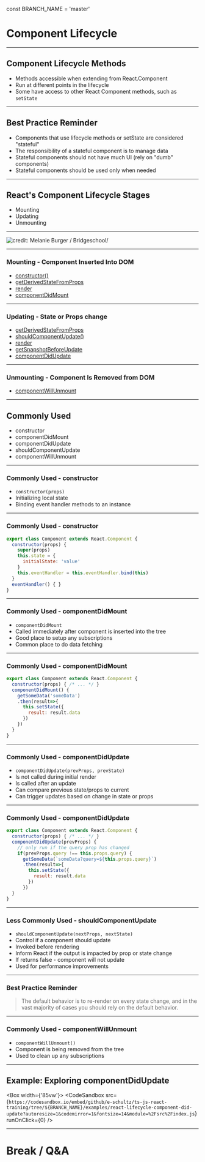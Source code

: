 
const BRANCH_NAME = 'master'

# Component Lifecycle

---

## Component Lifecycle Methods

- Methods accessible when extending from React.Component
- Run at different points in the lifecycle
- Some have access to other React Component methods, such as `setState`

---

## Best Practice Reminder
- Components that use lifecycle methods or setState are considered "stateful"
- The responsibility of a stateful component is to manage data
- Stateful components should not have much UI (rely on "dumb" components)
- Stateful components should be used only when needed

---

## React's Component Lifecycle Stages

- Mounting
- Updating
- Unmounting

---

<Image src="./images/react-lifecycle-methods.png" size="contain" alt="credit: Melanie Burger / Bridgeschool/"/>

---

### Mounting - Component Inserted Into DOM

- [constructor()](https://reactjs.org/docs/react-component.html#constructor)
- [getDerivedStateFromProps](https://reactjs.org/docs/react-component.html#static-getderivedstatefromprops)
- [render](https://reactjs.org/docs/react-component.html#render)
- [componentDidMount](https://reactjs.org/docs/react-component.html#componentdidmount)

---

### Updating - State or Props change

- [getDerivedStateFromProps](https://reactjs.org/docs/react-component.html#static-getderivedstatefromprops)
- [shouldComponentUpdate()](https://reactjs.org/docs/react-component.html#shouldcomponentupdate)
- [render](https://reactjs.org/docs/react-component.html#render)
- [getSnapshotBeforeUpdate](https://reactjs.org/docs/react-component.html#getsnapshotbeforeupdate)
- [componentDidUpdate](https://reactjs.org/docs/react-component.html#componentdidupdate)

---

### Unmounting - Component Is Removed from DOM

- [componentWillUnmount](https://reactjs.org/docs/react-component.html#componentwillunmount)

---

## Commonly Used

- constructor
- componentDidMount
- componentDidUpdate
- shouldComponentUpdate
- componentWillUnmount

---

### Commonly Used - constructor

- `constructor(props)`
- Initializing local state
- Binding event handler methods to an instance

---

### Commonly Used - constructor

```jsx
export class Component extends React.Component {
  constructor(props) {
    super(props)
    this.state = {
      initialState: 'value'
    }
    this.eventHandler = this.eventHandler.bind(this)
  }
  eventHandler() { }
}
```
---

### Commonly Used - componentDidMount

- `componentDidMount`
- Called immediately after component is inserted into the tree
- Good place to setup any subscriptions
- Common place to do data fetching

---

### Commonly Used - componentDidMount

```jsx
export class Component extends React.Component {
  constructor(props) { /* ... */ }
  componentDidMount() {
    getSomeData('someData')
    .then(result=>{
      this.setState({
        result: result.data
      })
    })
  }
}
```
---

### Commonly Used - componentDidUpdate

- `componentDidUpdate(prevProps, prevState)`
- Is not called during initial render
- Is called after an update
- Can compare previous state/props to current
- Can trigger updates based on change in state or props


---

### Commonly Used - componentDidUpdate

```jsx
export class Component extends React.Component {
  constructor(props) { /* ... */ }
  componentDidUpdate(prevProps) {
    // only run if the query prop has changed
    if(prevProps.query !== this.props.query) {
      getSomeData(`someData?query=${this.props.query}`)
      .then(result=>{
        this.setState({
          result: result.data
        })
      })
  }
}

```

---

### Less Commonly Used - shouldComponentUpdate

- `shouldComponentUpdate(nextProps, nextState)`
- Control if a component should update
- Invoked before rendering
- Inform React if the output is impacted by prop or state change
- If returns false - component will not update
- Used for performance improvements

---

### Best Practice Reminder

> The default behavior is to re-render on every state change, and in the vast majority of cases you should rely on the default behavior.

---

### Commonly Used - componentWillUnmount

- `componentWillUnmount()`
- Component is being removed from the tree
- Used to clean up any subscriptions

---

## Example: Exploring componentDidUpdate 

<Box width={'85vw'}>
  <CodeSandbox src={`https://codesandbox.io/embed/github/e-schultz/ts-js-react-training/tree/${BRANCH_NAME}/examples/react-lifecycle-component-did-update?autoresize=1&codemirror=1&fontsize=14&module=%2Fsrc%2Findex.js`} runOnClick={0} />
</Box>

---

# Break / Q&A
